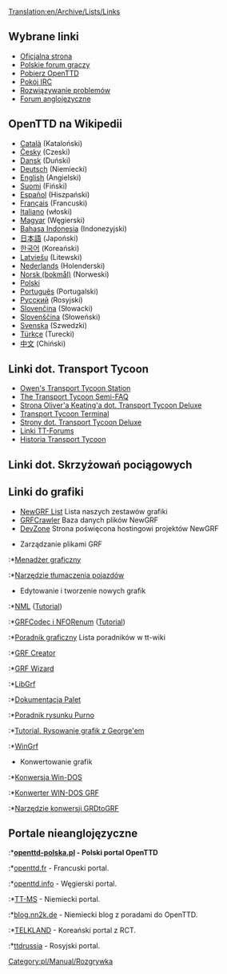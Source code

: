 [[Translation:en/Archive/Lists/Links]]
{{pl/Manual/Spis treści}}

==Wybrane linki==
*[http://www.openttd.org Oficjalna strona]
*[https://openttd-polska.pl Polskie forum graczy]
*[[pl/Archive/Manual/Pobieranie|Pobierz OpenTTD]]
*[irc://irc.oftc.net/openttd Pokój IRC]
*[[pl/Archive/Manual/Rozwiązywanie problemów|Rozwiązywanie problemów]]
*[http://www.tt-forums.net Forum anglojęzyczne]

==OpenTTD na Wikipedii==
*[http://ca.wikipedia.org/wiki/OpenTTD Català] (Kataloński)
*[http://cs.wikipedia.org/wiki/OpenTTD Česky] (Czeski)
*[http://da.wikipedia.org/wiki/OpenTTD Dansk] (Duński)
*[http://de.wikipedia.org/wiki/OpenTTD Deutsch] (Niemiecki)
*[http://en.wikipedia.org/wiki/OpenTTD English] (Angielski)
*[http://fi.wikipedia.org/wiki/OpenTTD Suomi] (Fiński)
*[http://es.wikipedia.org/wiki/OpenTTD Español] (Hiszpański)
*[http://fr.wikipedia.org/wiki/OpenTTD Français] (Francuski)
*[http://it.wikipedia.org/wiki/Transport_Tycoon Italiano] (włoski)
*[http://hu.wikipedia.org/wiki/OpenTTD Magyar] (Węgierski)
*[http://id.wikipedia.org/wiki/OpenTTD Bahasa Indonesia] (Indonezyjski)
*[http://ja.wikipedia.org/wiki/OpenTTD 日本語] (Japoński)
*[http://ko.wikipedia.org/wiki/OpenTTD 한국어] (Koreański)
*[http://lv.wikipedia.org/wiki/OpenTTD Latviešu] (Litewski)
*[http://nl.wikipedia.org/wiki/OpenTTD Nederlands] (Holenderski)
*[http://no.wikipedia.org/wiki/OpenTTD Norsk (bokmål)] (Norweski)
*[http://pl.wikipedia.org/wiki/OpenTTD Polski]
*[http://pt.wikipedia.org/wiki/OpenTTD Português] (Portugalski)
*[http://ru.wikipedia.org/wiki/OpenTTD Русский] (Rosyjski)
*[http://sk.wikipedia.org/wiki/OpenTTD Slovenčina] (Słowacki)
*[http://sl.wikipedia.org/wiki/OpenTTD Slovenščina] (Słoweński)
*[http://sv.wikipedia.org/wiki/OpenTTD Svenska] (Szwedzki)
*[http://tr.wikipedia.org/wiki/OpenTTD Türkçe] (Turecki)
*[http://zh.wikipedia.org/wiki/OpenTTD 中文] (Chiński)

==Linki dot. Transport Tycoon==
*[http://www.transporttycoon.net/ Owen's Transport Tycoon Station]
*[http://i-want-a-website.com/about-tt/ The Transport Tycoon Semi-FAQ]
*[http://o-keating.com/ttd/ Strona Oliver'a Keating'a dot. Transport Tycoon Deluxe]
*[http://www.tt-terminal.co.uk Transport Tycoon Terminal]
*[http://www.tycoongames.net/ttdpages.html Strony dot. Transport Tycoon Deluxe]
*[http://linkage.tt-forums.net/ Linki TT-Forums]
*[http://www.squidoo.com/history-of-transport-tycoon/ Historia Transport Tycoon]

==Linki dot. Skrzyżowań pociągowych==
{{Page:en/Community/Junctionary/Links}}

==Linki do grafiki==
* [[en/Community/NewGRF/Main Page|NewGRF List]] Lista naszych zestawów grafiki
* [http://grfcrawler.tt-forums.net/ GRFCrawler] Baza danych plików NewGRF
* [http://dev.openttdcoop.org/ DevZone] Strona poświęcona hostingowi projektów NewGRF

*Zarządzanie plikami GRF
:*[http://ttdpatch.de.vu Menadżer graficzny]
:*[http://www.antp.be/ttd/ Narzędzie tłumaczenia pojazdów]

*Edytowanie i tworzenie nowych grafik
:*[http://dev.openttdcoop.org/projects/nml NML] ([http://www.tt-wiki.net/wiki/NMLTutorial Tutorial])
:*[http://dev.openttdcoop.org/projects/grfcodec/ GRFCodec i NFORenum] ([http://www.tt-wiki.net/wiki/NFOTutorial Tutorial])
:*[http://www.tt-wiki.net/wiki/GraphicsTutorial Poradnik graficzny] Lista poradników w  tt-wiki
:*[http://www.tt-forums.net/viewtopic.php?t=6326 GRF Creator]
:*[http://www.andreszsogon.com/grf-wizard/ GRF Wizard]
:*[http://www.tt-forums.net/viewtopic.php?t=4968 LibGrf]
:*[http://newgrf-specs.tt-wiki.net/wiki/PalettesAndCoordinates#Palettes Dokumentacja Palet]
:*[http://users.tt-forums.net/purno/PDT/ Poradnik rysunku Purno]
:*[http://www.tt-wiki.net/wiki/DrawingSprites Tutorial. Rysowanie grafik z George'em]
:*[http://ade.se/projects/wingrf/wingrf.zip WinGrf]

*Konwertowanie grafik
:*[http://www.tt-forums.net/viewtopic.php?t=4447 Konwersja Win-DOS ]
:*[http://www.tt-forums.net/viewtopic.php?p=236890#236890 Konwerter WIN-DOS GRF]
:*[http://www.tt-forums.net/viewtopic.php?t=5226 Narzędzie konwersji GRDtoGRF]

==Portale nieanglojęzyczne==
:*'''[https://openttd-polska.pl openttd-polska.pl] - Polski portal OpenTTD'''
:*[http://www.openttd.fr openttd.fr] - Francuski portal.
:*[http://www.openttd.info openttd.info] - Węgierski portal.
:*[http://www.tt-ms.de TT-MS] - Niemiecki portal.
:*[http://blog.nn2k.de/spieletipps/openttd/ blog.nn2k.de] - Niemiecki blog z poradami do OpenTTD.
:*[http://www.korct.com TELKLAND] - Koreański portal z RCT.
:*[http://forums.ttdrussia.net ttdrussia] - Rosyjski portal.

[[Category:pl/Manual/Rozgrywka]]